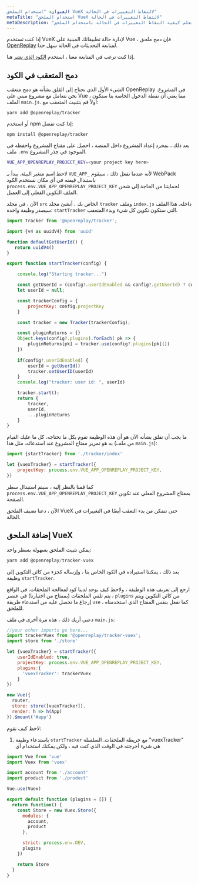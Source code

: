 ```yaml
---
العنوان: "استخدام الملحق VueX لالتقاط التغييرات في الحالة"
metaTitle: "استخدام الملحق VueX لالتقاط التغييرات في الحالة"
metaDescription: "تعلم كيفية التقاط التغييرات في الحالة باستخدام الملحق VueX والتخطيط لها في تشغيلات الجلسة"
---
```

إذا كنت تستخدم VueX لإدارة حالة تطبيقاتك المبنية على Vue ، فإن دمج ملحق [OpenReplay](https://docs.openreplay.com/plugins/vuex) لمتابعة التحديثات في الحالة سهل جدا.

إذا كنت ترغب في المتابعة معنا ، استخدم [الكود الذي نشر](https://github.com/deleteman/openreplay-vuex-example) هنا.

## دمج المتعقب في الكود

الشيء الأول الذي نحتاج إلى القلق بشأنه هو دمج متعقب OpenReplay في المشروع. نحن نتعامل مع مشروع مبني على Vue ، مما يعني أن نقطة الدخول الخاصة بنا ستكون الملف `main.js`. أولاً قم بتثبيت المتعقب مع:


```tsx
yarn add @openreplay/tracker
```


أو استخدم npm إذا كنت تفضل:


```tsx
npm install @openreplay/tracker
```


بعد ذلك ، بمجرد إعداد المشروع داخل المنصة ، احصل على مفتاح المشروع واحفظه في ملف `.env` الموجود في جذر المشروع.


```bash
VUE_APP_OPENREPLAY_PROJECT_KEY=<your project key here>
```


لاحظ اسم متغير البيئة. يبدأ بـ `VUE_APP_` لأنه عندما نفعل ذلك ، سيقوم WebPack باستبدال قيمته في أي مكان نستخدم الكود `process.env.VUE_APP_OPENREPLAY_PROJECT_KEY` لحمايتنا من الحاجة إلى شحن الملف التكوين الفعلي إلى العميل.

الآن ، في مجلد `src` الخاص بك ، أنشئ مجلد `tracker` وملف `index.js` داخله. هذا الملف سيصدر وظيفة واحدة: `startTracker` التي ستكون تكوين كل شيء وبدء المتعقب.


```jsx
import Tracker from '@openreplay/tracker';

import {v4 as uuidV4} from 'uuid'

function defaultGetUserId() {
   return uuidV4() 
}

export function startTracker(config) {

    console.log("Starting tracker...")

    const getUserId = (config?.userIdEnabled && config?.getUserId) ? config.getUserId : defaultGetUserId
    let userId = null;

    const trackerConfig = {
        projectKey: config.projectKey
    }

    const tracker = new Tracker(trackerConfig);

    const pluginReturns = {}
    Object.keys(config?.plugins).forEach( pk => {
        pluginReturns[pk] = tracker.use(config?.plugins[pk]())
    })
 
    if(config?.userIdEnabled) {
        userId = getUserId()
        tracker.setUserID(userId)
    }
    console.log("tracker: user id: ", userId)

    tracker.start();
    return {
        tracker,
        userId,
        ...pluginReturns
    }
}
```


ما يجب أن تقلق بشأنه الآن هو أن هذه الوظيفة تقوم بكل ما تحتاجه. كل ما عليك القيام به هو تمرير مفتاح المشروع عند استدعائه. مثل هذا (من ملف `main.js`):


```jsx
import {startTracker} from './tracker/index'

let {vuexTracker} = startTracker({
    projectKey: process.env.VUE_APP_OPENREPLAY_PROJECT_KEY,
})
```


كما قمنا بالنظر إليه ، سيتم استبدال سطر `process.env.VUE_APP_OPENREPLAY_PROJECT_KEY` بمفتاح المشروع الفعلي عند تكوين الصفحة.

الآن ، دعنا نضيف الملحق VueX حتى نتمكن من بدء التعقب أيضًا في التغييرات في الحالة.

## إضافة الملحق VueX

يمكن تثبيت الملحق بسهولة بسطر واحد:


```jsx
yarn add @openreplay/tracker-vuex
```


بعد ذلك ، يمكننا استيراده في الكود الخاص بنا ، وإرساله كجزء من كائن التكوين إلى وظيفة `startTracker`.

ارجع إلى تعريف هذه الوظيفة ، ولاحظ كيف يوجد لدينا كود لمعالجة الملحقات. في الواقع ، يتم تلقي الملحقات (بمفتاح من اختيارنا) في عنصر `plugins` من كائن التكوين ويتم إرجاع ما نحصل عليه من استدعاء طريقة `use` ، كما نفعل بنفس المفتاح الذي استخدمناه للملحق.

دعني أريك ذلك ، هذه مرة أخرى في ملف `main.js`:


```jsx
//your other imports go here...
import trackerVuex from '@openreplay/tracker-vuex';
import store from './store'

let {vuexTracker} = startTracker({
    userIdEnabled: true,
    projectKey: process.env.VUE_APP_OPENREPLAY_PROJECT_KEY,
    plugins:{
      'vuexTracker': trackerVuex
    } 
})

new Vue({
  router,
  store: store([vuexTracker]),
  render: h => h(App)
}).$mount('#app')
```


لاحظ كيف نقوم:

1. باستدعاء وظيفة `startTracker` مع خريطة الملحقات. السلسلة "vuexTracker" هي شيء أخرجته في الوقت الذي كنت فيه ، ولكن يمكنك استخدام أي
```jsx
import Vue from 'vue'
import Vuex from 'vuex'

import account from './account'
import product from './product'

Vue.use(Vuex)

export default function (plugins = []) {
  return function() {
    const Store = new Vuex.Store({
      modules: {
        account,
        product
      },

      strict: process.env.DEV,
      plugins
    })

    return Store
  }
}
```
